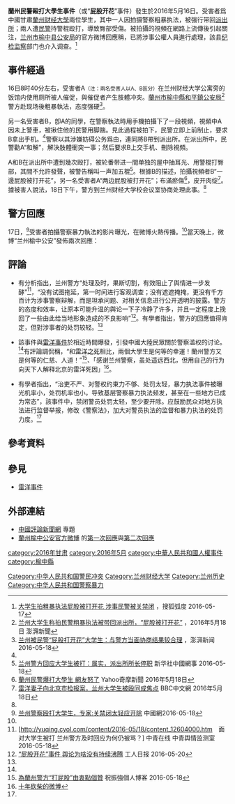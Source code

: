 {{UTC+8}}

{{Infobox Historical Event
|Event_Name    = '''蘭州民警毆打大學生事件''' 
|Image_Name    =
|Image=
|Participants  = 榆中縣和平村公安局民警<br/>蘭州財經大學兩名學生
|Location      = {{PRC}}甘肅省蘭州市
|Date          = 2016年5月
|Result        =
|URL           =
}}
'''蘭州民警毆打大學生事件'''（或“'''屁股开花'''”事件）發生於2016年5月16日。受害者爲中國甘肅[[蘭州财经大學|蘭州财经大學]]兩位學生，其中一人因拍摄警察粗暴执法，被强行带回[[派出所|派出所]]；兩人遭[[民警|民警]]持警棍殴打，導致臀部受傷。被拍攝的視頻在網路上流傳後引起關注，[[兰州市|兰州市]][[榆中县|榆中县]][[公安局|公安局]]的官方微博回應稱，已將涉事公權人員進行處理，該县[[纪检监察|纪检监察]]部门也介入调查。<ref name="a">[http://news.sohu.com/20160517/n449957361.shtml  大学生拍粗暴执法屁股被打开花 涉事民警被关禁闭] {{Wayback|url=http://news.sohu.com/20160517/n449957361.shtml |date=20160617174938 }}，搜狐弧度 2016-05-17</ref>

==事件經過==
16日8时40分左右，受害者A<small>（注：兩名受害人以A、B區分）</small>在兰州财经大学公寓旁的饭馆内使用厕所被人催促，與催促者产生肢體冲突。[[蘭州市|蘭州市]][[榆中縣|榆中縣]][[和平鎮|和平鎮]][[公安局|公安局]]<ref>[http://www.thepaper.cn/www/v3/jsp/newsDetail_forward_1470637 兰州大学生称拍民警粗暴执法被带回派出所，“屁股被打开花”] {{Wayback|url=http://www.thepaper.cn/www/v3/jsp/newsDetail_forward_1470637 |date=20160923062207 }}，2016年5月18日 澎湃新聞</ref>警方赴现场後粗暴執法，态度强硬<ref name="b">[http://www.thepaper.cn/www/resource/jsp/newsDetail_forward_1471250 兰州被民警“屁股打开花”大学生：与警方当面协商结果较合理] {{Wayback|url=http://www.thepaper.cn/www/resource/jsp/newsDetail_forward_1471250 |date=20160629140205 }}，澎湃新闻2016-05-18</ref>。

另一名受害者B，卽A的同學，在警察執法時用手機拍攝下了一段視頻，視頻中A因未上警車，被揪住他的民警用脚踹。見此過程被拍下，民警立即上前制止，要求B拿出手机。<ref name="b"/>警察以其涉嫌妨碍公务爲由，連同將B帶到派出所。在派出所中，民警勸A“和解”，解決肢體衝突一事；然后要求B上交手机、刪除視頻。

A和B在派出所中遭到幾次毆打，被轮番带进一間单独的屋中抽耳光、用警棍打臀部，其間不允許發聲，被警告稱叫一声加五棍<ref>[http://www.chinanews.com/sh/2016/05-18/7873815.shtml 兰州警方回应大学生被打：属实，派出所所长停职] {{Wayback|url=http://www.chinanews.com/sh/2016/05-18/7873815.shtml |date=20190928195003 }} 新华社中國網事 2016-05-18</ref>。根據B的描述，拍攝視頻者B“一邊屁股被打开花”，另一名受害者A“两边屁股被打开花”；布滿瘀傷<ref>[https://tw.news.yahoo.com/蘭州民警爆打大學生-網友怒了-011546905.html 蘭州民警爆打大學生 網友怒了] {{Wayback|url=https://tw.news.yahoo.com/%E8%98%AD%E5%B7%9E%E6%B0%91%E8%AD%A6%E7%88%86%E6%89%93%E5%A4%A7%E5%AD%B8%E7%94%9F-%E7%B6%B2%E5%8F%8B%E6%80%92%E4%BA%86-011546905.html |date=20191004065429 }} Yahoo奇摩新聞 2016年5月18日</ref>，皮开肉绽<ref name="cc">[http://www.bbc.com/zhongwen/simp/china/2016/05/160518_china_lei_yang_procuratorate 雷洋妻子向北京市检报案，兰州大学生被殴同成焦点] {{Wayback|url=http://www.bbc.com/zhongwen/simp/china/2016/05/160518_china_lei_yang_procuratorate |date=20191207225753 }} BBC中文網 2016年5月18日</ref>。據被害人說法，18日下午，警方到兰州财经大学校会议室协商处理此事。<ref name="b"/>

==警方回應==
17日，<ref name="c">[http://news.china.com.cn/txt/2016-05/18/content_38479164.htm 兰州警察殴打大学生，专家:关禁闭太轻应开除] {{Wayback|url=http://news.china.com.cn/txt/2016-05/18/content_38479164.htm |date=20160519114647 }} 中國網2016-05-18</ref>受害者拍攝警察暴力執法的影片曝光，在微博火熱传播。<ref name="a"/>當天晚上，微博“兰州榆中公安”發佈兩次回應：
{{cquote|情况通报：针对网上反映“和平派出所民警暴力执法，用警棍殴打大学生”一贴，我局已安排纪检、督察部门专人开展调查，相关调查结果将及时公布。}}
{{cquote|针对5月17日网上反映我局“和平派出所民警暴力执法，用警棍殴打大学生”一事，省、市公安督察部门组成联合调查组开展调查，认定网上反映情况属实。经我局研究决定，对负有领导责任的和平派出所所长、教导员及分管和平派出所的县公安局副政委停止执行职务；对涉事民警宋冬冬、未得文先行采取[[禁闭|禁闭]]措施，县纪检监察部门介入做进一步调查，依纪依法严肃处理。}}
==評論==
*有分析指出，兰州警方“处理及时，果断切割，有效阻止了舆情进一步发酵”<ref>[http://yuqing.cyol.com/content/2016-05/18/content_12604000.htm　面对大学生被打 兰州警方及时回应为何仍被骂？] 中青在线 中青舆情监测室 2016-05-18</ref>，“没有试图拖延，第一时间进行客观调查；没有遮遮掩掩，更没有千方百计为涉事警察辩解，而是坦承问题、对相关信息进行公开透明的披露。警方的态度和效率，让原本可能升温的舆论一下子冷静了许多，并且一定程度上挽回了一些由此给当地形象造成的不良影响”<ref>[http://comment.workercn.cn/426/201605/20/160520064922822.shtml “屁股开花”事件 舆论为啥没有持续沸腾] {{Wayback|url=http://comment.workercn.cn/426/201605/20/160520064922822.shtml |date=20190916131707 }} 工人日报 2016-05-20</ref>。有學者指出，警方的回應值得肯定，但對涉事者的处罚较轻。<ref name="c"/>

*該事件與[[雷洋事件|雷洋事件]]於相近時間爆發，引發中國大陸民眾關於警察滥权的讨论。<ref name="cc"/>有評論調侃稱，“和[[雷洋之死|雷洋之死]]相比，兩個大學生是何等的幸運！蘭州警方又是何等的仁慈、人道！”<ref>[http://zhuzhenqiang.blogchina.com/3036052.html 為蘭州警方“打屁股”由衷點個贊] {{Wayback|url=http://zhuzhenqiang.blogchina.com/3036052.html |date=20190917192141 }} 祝振強個人博客 2016-05-18</ref>、「感谢兰州警察，虽处遥远西北，但用自己的行为向天下人解释北京的雷洋死因」<ref>[http://www.weibo.com/1643954857/Dw5whxIQs 十年砍柴的微博]</ref>。

*有學者指出，“治吏不严、对警权约束力不够、处罚太轻，暴力执法事件被曝光机率小，处罚机率也小，导致基层警察暴力执法频发，甚至在一些地方已成为常态”，該事件中，禁闭警员处罚太轻，至少要开除。应鼓励民众对地方执法进行监督举报，修改《警察法》，加大对警员执法的监督和暴力执法的处罚力度。<ref name="c"/>

==參考資料==
{{reflist|2}}
==參見==
*[[雷洋事件|雷洋事件]]
==外部連結==
*[http://hk.crntt.com/crn-webapp/spec/ylck/index.jsp?docid=104239988 中國評論新聞網] {{Wayback|url=http://hk.crntt.com/crn-webapp/spec/ylck/index.jsp?docid=104239988 |date=20191004032436 }}專題
*[http://weibo.com/yuzhonggonganju 蘭州榆中公安官方微博] {{Wayback|url=http://weibo.com/yuzhonggonganju |date=20120612113555 }}的[http://www.weibo.com/2611745427/DvXQLClQg 第一次回應]與[http://weibo.com/2611745427/DvZZWBaoS 第二次回應]

[[category:2016年甘肃|category:2016年甘肃]]
[[category:2016年5月|category:2016年5月]]
[[category:中華人民共和國人權事件|category:中華人民共和國人權事件]]
[[category:榆中縣|category:榆中縣]]
[[Category:中华人民共和国警民冲突|Category:中华人民共和国警民冲突]]
[[Category:兰州财经大学|Category:兰州财经大学]]
[[Category:兰州历史|Category:兰州历史]]
[[Category:中华人民共和国警察暴力|Category:中华人民共和国警察暴力]]